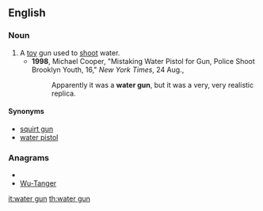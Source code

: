 ==English==

===Noun===
{{en-noun|sg=[[water]] [[gun]]}}

# A [[toy]] gun used to [[shoot]] water.
#*'''1998''', Michael Cooper, "Mistaking Water Pistol for Gun, Police Shoot Brooklyn Youth, 16," ''New York Times'', 24 Aug.,
#*:Apparently it was a '''water gun''', but it was a very, very realistic replica.

====Synonyms====
*[[squirt gun]]
*[[water pistol]]

===Anagrams===
* {{alphagram|aegnrtuw}}
* [[Wu-Tanger#English|Wu-Tanger]]

[[it:water gun]]
[[th:water gun]]